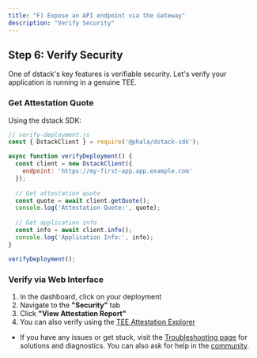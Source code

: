 ```yaml
---
title: "F) Expose an API endpoint via the Gateway"
description: "Verify Security"
---
```


## Step 6: Verify Security

One of dstack's key features is verifiable security. Let's verify your application is running in a genuine TEE.

### Get Attestation Quote

Using the dstack SDK:

```javascript
// verify-deployment.js
const { DstackClient } = require('@phala/dstack-sdk');

async function verifyDeployment() {
  const client = new DstackClient({
    endpoint: 'https://my-first-app.app.example.com'
  });
  
  // Get attestation quote
  const quote = await client.getQuote();
  console.log('Attestation Quote:', quote);
  
  // Get application info
  const info = await client.info();
  console.log('Application Info:', info);
}

verifyDeployment();
```


### Verify via Web Interface

1. In the dashboard, click on your deployment
2. Navigate to the **"Security"** tab
3. Click **"View Attestation Report"**
4. You can also verify using the [TEE Attestation Explorer](https://ra-quote-explorer.vercel.app/)


- If you have any issues or get stuck, visit the [Troubleshooting page](../../troubleshooting) for solutions and diagnostics. You can also ask for help in the [community](../../community.mdx).
